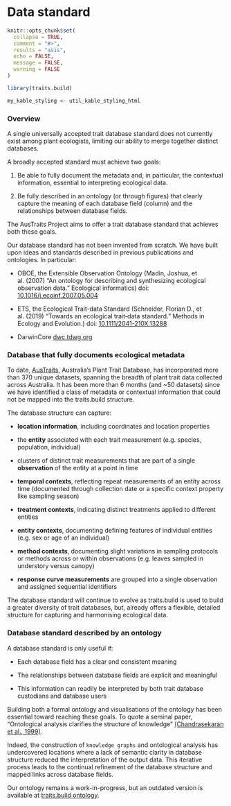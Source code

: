 # Data standard

```r
knitr::opts_chunk$set(
  collapse = TRUE,
  comment = "#>",
  results = "asis",
  echo = FALSE,
  message = FALSE,
  warning = FALSE
)

library(traits.build)

my_kable_styling <- util_kable_styling_html
```

### Overview

A single universally accepted trait database standard does not currently exist among plant ecologists, limiting our ability to merge together distinct databases.\ 

A broadly accepted standard must achieve two goals:\ 

1.  Be able to fully document the metadata and, in particular, the contextual information, essential to interpreting ecological data.\ 

2.  Be fully described in an ontology (or through figures) that clearly capture the meaning of each database field (column) and the relationships between database fields.\ 

The AusTraits Project aims to offer a trait database standard that achieves both these goals.

Our database standard has not been invented from scratch. We have built upon ideas and standards described in previous publications and ontologies. In particular:

- OBOE, the Extensible Observation Ontology (Madin, Joshua, et al.  (2007) "An ontology for describing and synthesizing ecological observation data." Ecological informatics) doi: [10.1016/j.ecoinf.2007.05.004](https://doi.org/10.1016/j.ecoinf.2007.05.004)\ 

- ETS, the Ecological Trait-data Standard (Schneider, Florian D., et al. (2019) "Towards an ecological trait‐data standard." Methods in Ecology and Evolution.) doi: [10.1111/2041-210X.13288](https://doi.org/10.1111/2041-210X.13288)\ 

- DarwinCore [dwc.tdwg.org](https://dwc.tdwg.org/)\ 

### Database that fully documents ecological metadata

To date, [AusTraits](https://github.com/traitecoevo/austraits.build), Australia's Plant Trait Database, has incorporated more than 370 unique datasets, spanning the breadth of plant trait data collected across Australia. It has been more than 6 months (and ~50 datasets) since we have identified a class of metadata or contextual information that could not be mapped into the traits.build structure.

The database structure can capture:\

- **location information**, including coordinates and location properties\ 

- the **entity** associated with each trait measurement (e.g. species, population, individual)\ 

- clusters of distinct trait measurements that are part of a single **observation** of the entity at a point in time\ 

- **temporal contexts**, reflecting repeat measurements of an entity across time (documented through collection date or a specific context property like sampling season)\ 

- **treatment contexts**, indicating distinct treatments applied to different entities\ 

- **entity contexts**, documenting defining features of individual entities (e.g. sex or age of an individual)\ 

- **method contexts**, documenting slight variations in sampling protocols or methods across or within observations (e.g. leaves sampled in understory versus canopy)\ 

- **response curve measurements** are grouped into a single observation and assigned sequential identifiers\ 

The database standard will continue to evolve as traits.build is used to build a greater diversity of trait databases, but, already offers a flexible, detailed structure for capturing and harmonising ecological data.\ 

### Database standard described by an ontology

A database standard is only useful if:\

- Each database field has a clear and consistent meaning\ 

- The relationships between database fields are explicit and meaningful\ 

- This information can readily be interpreted by both trait database custodians and database users\ 


Building both a formal ontology and visualisations of the ontology has been essential toward reaching these goals. To quote a seminal paper, "Ontological analysis clarifies the structure of knowledge" [(Chandrasekaran et al., 1999)](http://dx.doi.org/10.1109/5254.747902).\ 

Indeed, the construction of `knowledge graphs` and ontological analysis has undercovered locations where a lack of semantic clarity in database structure reduced the interpretation of the output data. This iterative process leads to the continual refinement of the database structure and mapped links across database fields.\ 

Our ontology remains a work-in-progress, but an outdated version is available at [traits.build ontology](https://github.com/traitecoevo/austraits.build/blob/develop/config/traits.build_v000.owl).\ 
